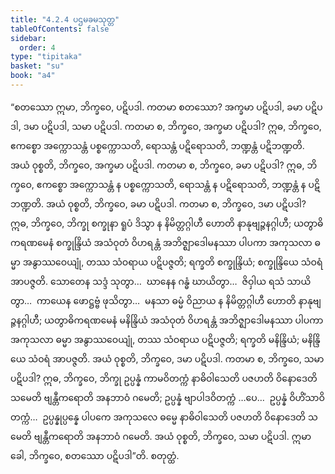 ```yaml
---
title: "4.2.4 ပဌမခမသုတ္တ"
tableOfContents: false
sidebar:
  order: 4
type: "tipitaka"
basket: "su"
book: "a4"
---
```



<DynamicBreadcrumb />

<Division number="164" book="a4" e="ch" v="15" p="470">

<Paragraph number="969" book="a4">
“စတဿော ဣမာ, ဘိက္ခဝေ, ပဋိပဒါ. ကတမာ စတဿော? အက္ခမာ ပဋိပဒါ, ခမာ ပဋိပဒါ, ဒမာ ပဋိပဒါ, သမာ ပဋိပဒါ. ကတမာ စ, ဘိက္ခဝေ, အက္ခမာ ပဋိပဒါ? ဣဓ, ဘိက္ခဝေ, ဧကစ္စော အက္ကောသန္တံ ပစ္စက္ကောသတိ, ရောသန္တံ ပဋိရောသတိ, ဘဏ္ဍန္တံ ပဋိဘဏ္ဍတိ. အယံ ဝုစ္စတိ, ဘိက္ခဝေ, အက္ခမာ ပဋိပဒါ.
</Paragraph>

<Paragraph number="970" book="a4">
ကတမာ စ, ဘိက္ခဝေ, ခမာ ပဋိပဒါ? ဣဓ, ဘိက္ခဝေ, ဧကစ္စော အက္ကောသန္တံ န ပစ္စက္ကောသတိ, ရောသန္တံ န ပဋိရောသတိ, ဘဏ္ဍန္တံ န ပဋိဘဏ္ဍတိ. အယံ ဝုစ္စတိ, ဘိက္ခဝေ, ခမာ ပဋိပဒါ.
</Paragraph>

<Paragraph number="971" book="a4">
ကတမာ စ, ဘိက္ခဝေ, ဒမာ ပဋိပဒါ? ဣဓ, ဘိက္ခဝေ, ဘိက္ခု စက္ခုနာ ရူပံ ဒိသွာ န နိမိတ္တဂ္ဂါဟီ ဟောတိ နာနုဗျဉ္ဇနဂ္ဂါဟီ; ယတွာဓိကရဏမေနံ စက္ခုန္ဒြိယံ အသံဝုတံ ဝိဟရန္တံ အဘိဇ္ဈာဒေါမနဿာ ပါပကာ အကုသလာ ဓမ္မာ အနွာဿဝေယျုံ, တဿ သံဝရာယ ပဋိပဇ္ဇတိ; ရက္ခတိ စက္ခုန္ဒြိယံ; စက္ခုန္ဒြိယေ သံဝရံ အာပဇ္ဇတိ. သောတေန သဒ္ဒံ သုတွာ…  ဃာနေန ဂန္ဓံ ဃာယိတွာ…  ဇိဝှါယ ရသံ သာယိတွာ…  ကာယေန ဖောဋ္ဌဗ္ဗံ ဖုသိတွာ…  မနသာ ဓမ္မံ ဝိညာယ န နိမိတ္တဂ္ဂါဟီ ဟောတိ နာနုဗျဉ္ဇနဂ္ဂါဟီ; ယတွာဓိကရဏမေနံ မနိန္ဒြိယံ အသံဝုတံ ဝိဟရန္တံ အဘိဇ္ဈာဒေါမနဿာ ပါပကာ အကုသလာ ဓမ္မာ အနွာဿဝေယျုံ, တဿ သံဝရာယ ပဋိပဇ္ဇတိ; ရက္ခတိ မနိန္ဒြိယံ; မနိန္ဒြိယေ သံဝရံ အာပဇ္ဇတိ. အယံ ဝုစ္စတိ, ဘိက္ခဝေ, ဒမာ ပဋိပဒါ.
</Paragraph>

<Paragraph number="972" book="a4">
ကတမာ စ, ဘိက္ခဝေ, သမာ ပဋိပဒါ? ဣဓ, ဘိက္ခဝေ, ဘိက္ခု ဥပ္ပန္နံ ကာမဝိတက္ကံ နာဓိဝါသေတိ ပဇဟတိ ဝိနောဒေတိ သမေတိ ဗျန္တီကရောတိ အနဘာဝံ ဂမေတိ; ဥပ္ပန္နံ ဗျာပါဒဝိတက္ကံ …ပေ…  ဥပ္ပန္နံ ဝိဟိံသာဝိတက္ကံ…  ဥပ္ပန္နုပ္ပန္နေ ပါပကေ အကုသလေ ဓမ္မေ နာဓိဝါသေတိ ပဇဟတိ ဝိနောဒေတိ သမေတိ ဗျန္တီကရောတိ အနဘာဝံ ဂမေတိ. အယံ ဝုစ္စတိ, ဘိက္ခဝေ, သမာ ပဋိပဒါ. ဣမာ ခေါ, ဘိက္ခဝေ, စတဿော ပဋိပဒါ”တိ.

</Paragraph>
</Division>

<Paragraph number="973" type="center" book="a4">
စတုတ္ထံ.
</Paragraph>